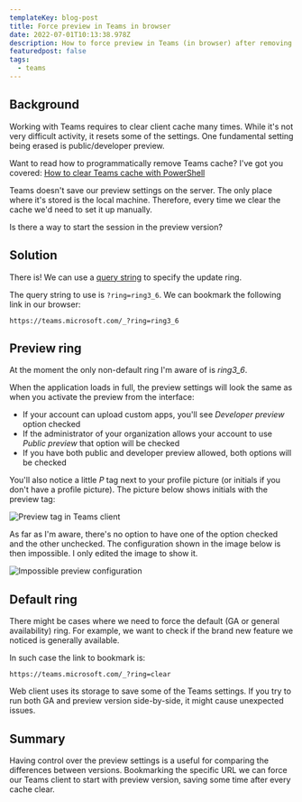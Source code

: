 ```yaml
---
templateKey: blog-post
title: Force preview in Teams in browser
date: 2022-07-01T10:13:38.978Z
description: How to force preview in Teams (in browser) after removing the site cache.
featuredpost: false
tags:
  - teams
---
```


## Background

Working with Teams requires to clear client cache many times. While it's not very difficult activity, it resets some of the settings. One fundamental setting being erased is public/developer preview.

<Tip>

Want to read how to programmatically remove Teams cache? I've got you covered: [How to clear Teams cache with PowerShell](/how-to-clear-teams-cache-with-powershell/)

</Tip>

Teams doesn't save our preview settings on the server. The only place where it's stored is the local machine. Therefore, every time we clear the cache we'd need to set it up manually.

Is there a way to start the session in the preview version?

## Solution

There is! We can use a [query string](https://en.wikipedia.org/wiki/Query_string) to specify the update ring.

The query string to use is `?ring=ring3_6`. We can bookmark the following link in our browser:

```
https://teams.microsoft.com/_?ring=ring3_6
```

## Preview ring

At the moment the only non-default ring I'm aware of is _ring3_6_.

When the application loads in full, the preview settings will look the same as when you activate the preview from the interface:

- If your account can upload custom apps, you'll see _Developer preview_ option checked
- If the administrator of your organization allows your account to use _Public preview_ that option will be checked
- If you have both public and developer preview allowed, both options will be checked

You'll also notice a little _P_ tag next to your profile picture (or initials if you don't have a profile picture). The picture below shows initials with the preview tag:

![Preview tag in Teams client](../../img/20220701-100735-NLoluHYFNB.png)

As far as I'm aware, there's no option to have one of the option checked and the other unchecked. The configuration shown in the image below is then impossible. I only edited the image to show it.

![Impossible preview configuration](../../img/20220701-095709-bZ3oBzjry1.png)

## Default ring

There might be cases where we need to force the default (GA or general availability) ring. For example, we want to check if the brand new feature we noticed is generally available.

In such case the link to bookmark is:

```
https://teams.microsoft.com/_?ring=clear
```

<Warning>

Web client uses its storage to save some of the Teams settings. If you try to run both GA and preview version side-by-side, it might cause unexpected issues.

</Warning>

## Summary

Having control over the preview settings is a useful for comparing the differences between versions. Bookmarking the specific URL we can force our Teams client to start with preview version, saving some time after every cache clear.
